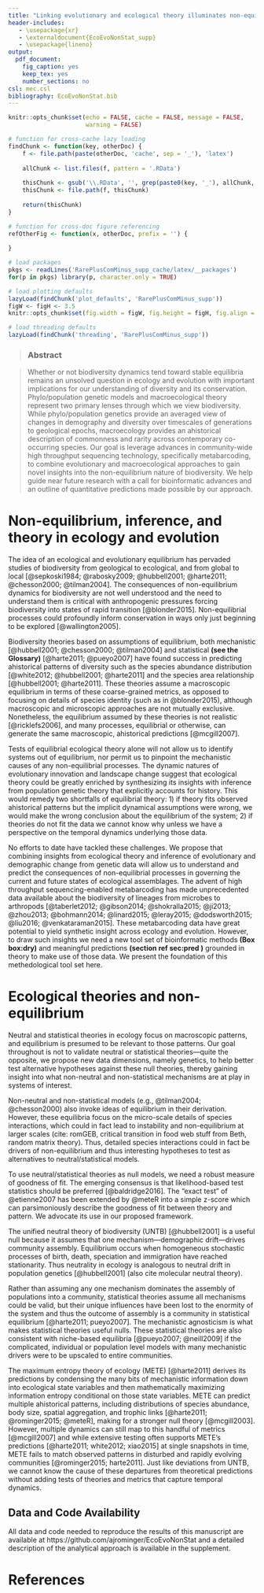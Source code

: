 ```yaml
---
title: "Linking evolutionary and ecological theory illuminates non-equilibrium biodiversity"
header-includes:
   - \usepackage{xr}
   - \externaldocument{EcoEvoNonStat_supp}
   - \usepackage{lineno}
output:
  pdf_document:
    fig_caption: yes
    keep_tex: yes
    number_sections: no
csl: mec.csl
bibliography: EcoEvoNonStat.bib
---
```



```r
knitr::opts_chunk$set(echo = FALSE, cache = FALSE, message = FALSE,
                      warning = FALSE)

# function for cross-cache lazy loading
findChunk <- function(key, otherDoc) {
    f <- file.path(paste(otherDoc, 'cache', sep = '_'), 'latex')
    
    allChunk <- list.files(f, pattern = '.RData')
    
    thisChunk <- gsub('\\.RData', '', grep(paste0(key, '_'), allChunk, value = TRUE))
    thisChunk <- file.path(f, thisChunk)
    
    return(thisChunk)
}

# function for cross-doc figure referencing
refOtherFig <- function(x, otherDoc, prefix = '') {
    
}

# load packages
pkgs <- readLines('RarePlusComMinus_supp_cache/latex/__packages')
for(p in pkgs) library(p, character.only = TRUE)

# load plotting defaults
lazyLoad(findChunk('plot_defaults', 'RarePlusComMinus_supp'))
figW <- figH <- 3.5
knitr::opts_chunk$set(fig.width = figW, fig.height = figH, fig.align = 'center')

# load threading defaults
lazyLoad(findChunk('threading', 'RarePlusComMinus_supp'))
```

\linenumbers

> ### Abstract

> Whether or not biodiversity dynamics tend toward stable equilibria remains an unsolved question in ecology and evolution with important implications for our understanding of diversity and its conservation. Phylo/population genetic models and macroecological theory represent two primary lenses through which we view biodiversity. While phylo/population genetics provide an averaged view of changes in demography and diversity over timescales of generations to geological epochs, macroecology provides an ahistorical description of commonness and rarity across contemporary co-occurring species. Our goal is leverage advances in community-wide high throughput sequencing technology, specifically metabarcoding, to combine evolutionary and macroecological approaches to gain novel insights into the non-equilibrium nature of biodiversity.  We help guide near future research with a call for bioinformatic advances and an outline of quantitative predictions made possible by our approach.
\newline
\newline


# Non-equilibrium, inference, and theory in ecology and evolution

The idea of an ecological and evolutionary equilibrium has pervaded
studies of biodiversity from geological to ecological, and from global
to local [@sepkoski1984; @rabosky2009; @hubbell2001; @harte2011; @chesson2000; @tilman2004]. The consequences of non-equilibrium
dynamics for biodiversity are not well understood and the need to
understand them is critical with anthropogenic pressures forcing
biodiversity into states of rapid transition
[@blonder2015]. Non-equilibrial processes could profoundly inform
conservation in ways only just beginning to be explored
[@wallington2005].

Biodiversity theories based on assumptions of equilibrium, both
mechanistic [@hubbell2001; @chesson2000; @tilman2004] and
statistical **(see the Glossary)** [@harte2011; @pueyo2007]
have found success in predicting ahistorical patterns of diversity
such as the species abundance distribution [@white2012; @hubbell2001; @harte2011] and the species area relationship
[@hubbell2001; @harte2011]. These theories assume a
macroscopic equilibrium in terms of these coarse-grained metrics, as
opposed to focusing on details of species identity (such as
in @blonder2015), although macroscopic and microscopic approaches
are not mutually exclusive.  Nonetheless, the equilibrium assumed by
these theories is not realistic [@ricklefs2006], and many
processes, equilibrial or otherwise, can generate the same
macroscopic, ahistorical predictions [@mcgill2007].

Tests of equilibrial ecological theory alone will not allow us to
identify systems out of equilibrium, nor permit us to pinpoint the
mechanistic causes of any non-equilibrial processes. The dynamic
natures of evolutionary innovation and landscape change suggest that
ecological theory could be greatly enriched by synthesizing its
insights with inference from population genetic theory that explicitly
accounts for history. This would remedy two shortfalls of equilibrial
theory: 1) if theory fits observed ahistorical patterns but the
implicit dynamical assumptions were wrong, we would make the wrong
conclusion about the equilibrium of the system; 2) if theories do not
fit the data we cannot know why unless we have a perspective on the
temporal dynamics underlying those data.

No efforts to date have tackled these challenges. We propose that
combining insights from ecological theory and inference of
evolutionary and demographic change from genetic data will allow us to
understand and predict the consequences of non-equilibrial processes
in governing the current and future states of ecological
assemblages. The advent of high throughput sequencing-enabled metabarcoding has made unprecedented data available about the biodiversity of lineages from microbes to arthropods [@taberlet2012; @gibson2014; @shokralla2015; @ji2013; @zhou2013; @bohmann2014; @linard2015; @leray2015; @dodsworth2015; @liu2016; @venkataraman2015]. These metabarcoding data have great potential to yield synthetic insight across ecology and evolution.  However, to draw such insights we need a new tool set of bioinformatic methods **(Box box:dry)** and meaningful predictions **(section ref sec:pred )** grounded in theory to make use of those data. We present the foundation of this methedological tool set here.


# Ecological theories and non-equilibrium

Neutral and statistical theories in ecology focus on macroscopic
patterns, and equilibrium is presumed to be relevant to those
patterns. Our goal throughout is not to validate neutral or statistical
theories---quite the opposite, we propose new data dimensions, namely
genetics, to help better test alternative hypotheses against these
null theories, thereby gaining insight into what non-neutral and
non-statistical mechanisms are at play in systems of interest.

<!-- what to do about non-neutral models? here (until next comment tag) we say they drive non-equlibrium, below we say they're consistent with stat mech at large scale -->
Non-neutral and non-statistical models (e.g., @tilman2004; @chesson2000) also invoke ideas of equilibrium in their
derivation. However, these equilibria focus on the micro-scale details
of species interactions, which could in fact lead to instability and non-equilibrium at larger scales (cite: romGEB, critical transition in food web stuff from Beth, random matrix theory). Thus, detailed species interactions could in fact be drivers of non-equilibrium and thus
interesting hypotheses to test as alternatives to neutral/statistical models.
<!-- end of comment section  -->

To use neutral/statistical theories as null models, we need a robust measure of
goodness of fit. The emerging consensus is that likelihood-based test
statistics should be preferred [@baldridge2016]. The "exact
test" of @etienne2007 has been extended by @meteR into a simple z-score which can parsimoniously
describe the goodness of fit between theory and pattern.  We advocate
its use in our proposed framework.

<!-- consider moving below sections (down to comment tag 'theory_background') to earlier in intro (as a way to avoid using boxes/glossary all together) -->

The unified neutral theory of biodiversity (UNTB) [@hubbell2001] is a
useful null because it assumes that one mechanism---demographic
drift---drives community assembly.  Equilibrium occurs when
homogeneous stochastic processes of birth, death, speciation and
immigration have reached stationarity. Thus neutrality in ecology is
analogous to neutral drift in population genetics [@hubbell2001] (also cite molecular neutral theory).

Rather than assuming any one mechanism dominates the assembly of
populations into a community, statistical theories assume all
mechanisms could be valid, but their unique influences have been lost to
the enormity of the system and thus the outcome of assembly is a
community in statistical equilibrium [@harte2011; pueyo2007]. The
mechanistic agnosticism is what makes statistical theories useful
nulls. These statistical theories are also consistent with niche-based
equilibria [@pueyo2007; @neill2009] if the complicated, individual or
population level models with many mechanistic drivers were to be
upscaled to entire communities.

The maximum entropy theory of ecology (METE) [@harte2011]
derives its predictions by condensing the many bits of mechanistic
information down into ecological state variables and then
mathematically maximizing information entropy conditional on those
state variables. METE can predict multiple ahistorical patterns,
including distributions of species abundance, body size, spatial
aggregation, and trophic links [@harte2011; @rominger2015; @meteR], making
for a stronger null theory [@mcgill2003]. However, multiple
dynamics can still map to this handful of metrics [@mcgill2007]
and while extensive testing often supports METE's predictions
[@harte2011; white2012; xiao2015] at single snapshots in time,
METE fails to match observed patterns in disturbed and rapidly
evolving communities [@rominger2015; harte2011]. Just like deviations from UNTB, we cannot know the cause of these departures from theoretical predictions without adding tests of theories and metrics that capture temporal dynamics.

<!-- end of comment section 'theory_background'-->








## Data and Code Availability

All data and code needed to reproduce the results of this manuscript are available at https://github.com/ajrominger/EcoEvoNonStat and a detailed description of the analytical approach is available in the supplement.


\clearpage

# References

